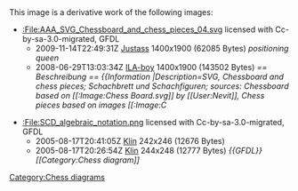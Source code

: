 {{Information
|Description=SVG, Chessboard and chess pieces; Schachbrett und Schachfiguren; sources: Chessboard based on [[:Image:Chess Board.svg]] by [[User:Nevit]], Chess pieces based on images [[:Image:Chess blt45.svg]], [[:Image:Chess klt45.svg]] and so on (in [[:Category:Chess pieces]]) by [[:en:User:Cburnett]]; I have only composed the picture and added black and white lines, so the chess pieces are better visible an bothe black and white fields
|Source=*[[:File:AAA_SVG_Chessboard_and_chess_pieces_04.svg|AAA_SVG_Chessboard_and_chess_pieces_04.svg]]
*[[:File:SCD_algebraic_notation.png|SCD_algebraic_notation.png]]
|Date=2010-02-24 19:26 (UTC)
|Author=*[[:File:AAA_SVG_Chessboard_and_chess_pieces_04.svg|AAA_SVG_Chessboard_and_chess_pieces_04.svg]]: [[User:ILA-boy|ILA-boy]]
*[[:File:SCD_algebraic_notation.png|SCD_algebraic_notation.png]]: [[User:Klin|Klin]]
*derivative work: [[User:Beao|Bea]]'''[[User talk:Beao|o]]'''
|Permission=
|other_versions=
}}

{{Cc-by-sa-3.0}}

== {{original upload log}} ==
This image is a derivative work of the following images:

*[[:File:AAA_SVG_Chessboard_and_chess_pieces_04.svg]] licensed with Cc-by-sa-3.0-migrated, GFDL
**2009-11-14T22:49:31Z [[User:Justass|Justass]] 1400x1900 (62085 Bytes) ''<nowiki>positioning queen</nowiki>''
**2008-06-29T13:03:34Z [[User:ILA-boy|ILA-boy]] 1400x1900 (143502 Bytes) ''<nowiki>== Beschreibung == {{Information |Description=SVG, Chessboard and chess pieces; Schachbrett und Schachfiguren; sources: Chessboard based on [[:Image:Chess Board.svg]] by [[User:Nevit]], Chess pieces based on images [[:Image:C</nowiki>''

*[[:File:SCD_algebraic_notation.png]] licensed with Cc-by-sa-3.0-migrated, GFDL
**2005-08-17T20:41:05Z [[User:Klin|Klin]] 242x246 (12676 Bytes) ''<nowiki></nowiki>''
**2005-08-17T20:26:54Z [[User:Klin|Klin]] 244x248 (12777 Bytes) ''<nowiki>{{GFDL}} [[Category:Chess diagram]]</nowiki>''

{{Uploaded with derivativeFX}}

[[Category:Chess diagrams]]